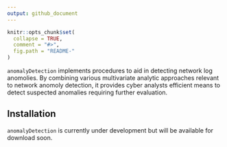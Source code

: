 ```yaml
---
output: github_document
---
```


<!-- README.md is generated from README.Rmd. Please edit that file -->

```r
knitr::opts_chunk$set(
  collapse = TRUE,
  comment = "#>",
  fig.path = "README-"
)
```

`anomalyDetection` implements procedures to aid in detecting network log anomolies. By combining various multivariate analytic approaches relevant to network anomoly detection, it provides cyber analysts efficient means to detect suspected anomalies requiring further evaluation.


## Installation

`anomalyDetection` is currently under development but will be available for download soon.
